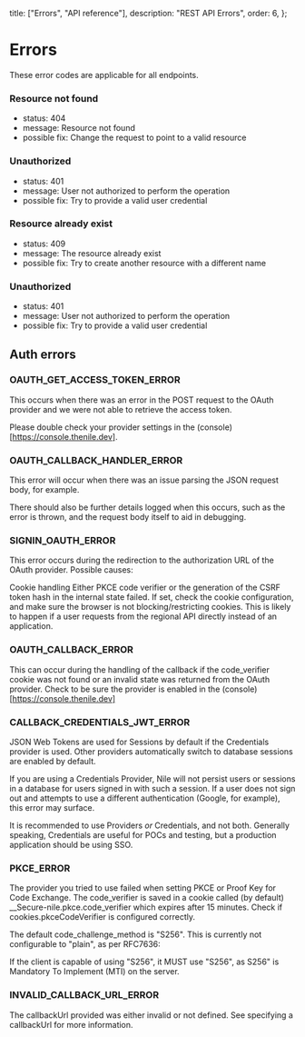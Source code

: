   title: ["Errors", "API reference"],
  description: "REST API Errors",
  order: 6,
};

# Errors

These error codes are applicable for all endpoints.

### Resource not found

- status: 404
- message: Resource not found
- possible fix: Change the request to point to a valid resource

### Unauthorized

- status: 401
- message: User not authorized to perform the operation
- possible fix: Try to provide a valid user credential

### Resource already exist

- status: 409
- message: The resource already exist
- possible fix: Try to create another resource with a different name

### Unauthorized

- status: 401
- message: User not authorized to perform the operation
- possible fix: Try to provide a valid user credential


## Auth errors 

### OAUTH_GET_ACCESS_TOKEN_ERROR
This occurs when there was an error in the POST request to the OAuth provider and we were not able to retrieve the access token.

Please double check your provider settings in the (console)[https://console.thenile.dev].

### OAUTH_CALLBACK_HANDLER_ERROR
This error will occur when there was an issue parsing the JSON request body, for example.

There should also be further details logged when this occurs, such as the error is thrown, and the request body itself to aid in debugging.

### SIGNIN_OAUTH_ERROR
This error occurs during the redirection to the authorization URL of the OAuth provider. Possible causes:

Cookie handling Either PKCE code verifier or the generation of the CSRF token hash in the internal state failed.
If set, check the cookie configuration, and make sure the browser is not blocking/restricting cookies. This is likely to happen if a user requests from the regional API directly instead of an application.

### OAUTH_CALLBACK_ERROR
This can occur during the handling of the callback if the code_verifier cookie was not found or an invalid state was returned from the OAuth provider. Check to be sure the provider is enabled in the (console)[https://console.thenile.dev]

### CALLBACK_CREDENTIALS_JWT_ERROR
JSON Web Tokens are used for Sessions by default if the Credentials provider is used. Other providers automatically switch to database sessions are enabled by default.

If you are using a Credentials Provider, Nile will not persist users or sessions in a database for users signed in with such a session. If a user does not sign out and attempts to use a different authentication (Google, for example), this error may surface.

It is recommended to use Providers *or* Credentials, and not both. Generally speaking, Credentials are useful for POCs and testing, but a production application should be using SSO.

### PKCE_ERROR
The provider you tried to use failed when setting PKCE or Proof Key for Code Exchange. The code_verifier is saved in a cookie called (by default) __Secure-nile.pkce.code_verifier which expires after 15 minutes. Check if cookies.pkceCodeVerifier is configured correctly.

The default code_challenge_method is "S256". This is currently not configurable to "plain", as per RFC7636:

If the client is capable of using "S256", it MUST use "S256", as S256" is Mandatory To Implement (MTI) on the server.

### INVALID_CALLBACK_URL_ERROR
The callbackUrl provided was either invalid or not defined. See specifying a callbackUrl for more information.
